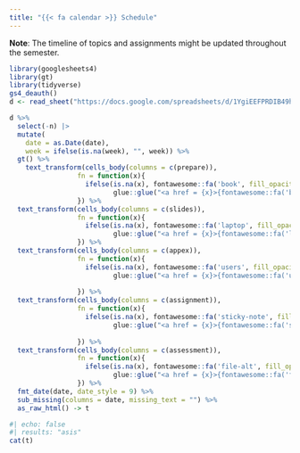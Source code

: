 ```yaml
---
title: "{{< fa calendar >}} Schedule"
---
```


**Note**: The timeline of topics and assignments might be updated throughout the semester. 

```r
library(googlesheets4)
library(gt)
library(tidyverse)
gs4_deauth()
d <- read_sheet("https://docs.google.com/spreadsheets/d/1YgiEEFPRDIB49htJziZGkdG3WqUgXMXnPriXIuOrHeg/edit?usp=sharing")
```

```r
d %>% 
  select(-n) |>
  mutate(
    date = as.Date(date),
    week = ifelse(is.na(week), "", week)) %>%
  gt() %>%
    text_transform(cells_body(columns = c(prepare)),
                 fn = function(x){
                   ifelse(is.na(x), fontawesome::fa('book', fill_opacity = 0.1), 
                          glue::glue("<a href = {x}>{fontawesome::fa('book')}</a>"))
                 }) %>%
  text_transform(cells_body(columns = c(slides)),
                 fn = function(x){
                   ifelse(is.na(x), fontawesome::fa('laptop', fill_opacity = 0.1), 
                          glue::glue("<a href = {x}>{fontawesome::fa('laptop')}</a>"))
                 }) %>%
  text_transform(cells_body(columns = c(appex)),
                 fn = function(x){
                   ifelse(is.na(x), fontawesome::fa('users', fill_opacity = 0.1),
                          glue::glue("<a href = {x}>{fontawesome::fa('users')}</a>"))
                   
                 }) %>%
  text_transform(cells_body(columns = c(assignment)),
                 fn = function(x){
                   ifelse(is.na(x), fontawesome::fa('sticky-note', fill_opacity = 0.1), 
                          glue::glue("<a href = {x}>{fontawesome::fa('sticky-note')}</a>"))
                   
                 }) %>%
  text_transform(cells_body(columns = c(assessment)),
                 fn = function(x){
                   ifelse(is.na(x), fontawesome::fa('file-alt', fill_opacity = 0.1), 
                          glue::glue("<a href = {x}>{fontawesome::fa('file-alt')}</a>"))
                 }) %>%
  fmt_date(date, date_style = 9) %>%
  sub_missing(columns = date, missing_text = "") %>%
  as_raw_html() -> t
```

```r
#| echo: false
#| results: "asis"
cat(t)
```


